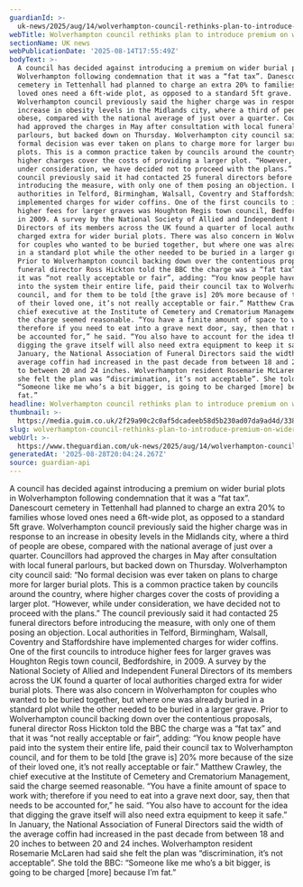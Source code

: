```yaml
---
guardianId: >-
  uk-news/2025/aug/14/wolverhampton-council-rethinks-plan-to-introduce-premium-on-wider-graves
webTitle: Wolverhampton council rethinks plan to introduce premium on wider graves
sectionName: UK news
webPublicationDate: '2025-08-14T17:55:49Z'
bodyText: >-
  A council has decided against introducing a premium on wider burial plots in
  Wolverhampton following condemnation that it was a “fat tax”. Danescourt
  cemetery in Tettenhall had planned to charge an extra 20% to families whose
  loved ones need a 6ft-wide plot, as opposed to a standard 5ft grave.
  Wolverhampton council previously said the higher charge was in response to an
  increase in obesity levels in the Midlands city, where a third of people are
  obese, compared with the national average of just over a quarter. Councillors
  had approved the charges in May after consultation with local funeral
  parlours, but backed down on Thursday. Wolverhampton city council said: “No
  formal decision was ever taken on plans to charge more for larger burial
  plots. This is a common practice taken by councils around the country, where
  higher charges cover the costs of providing a larger plot. “However, while
  under consideration, we have decided not to proceed with the plans.” The
  council previously said it had contacted 25 funeral directors before
  introducing the measure, with only one of them posing an objection. Local
  authorities in Telford, Birmingham, Walsall, Coventry and Staffordshire have
  implemented charges for wider coffins. One of the first councils to introduce
  higher fees for larger graves was Houghton Regis town council, Bedfordshire,
  in 2009. A survey by the National Society of Allied and Independent Funeral
  Directors of its members across the UK found a quarter of local authorities
  charged extra for wider burial plots. There was also concern in Wolverhampton
  for couples who wanted to be buried together, but where one was already buried
  in a standard plot while the other needed to be buried in a larger grave.
  Prior to Wolverhampton council backing down over the contentious proposals,
  funeral director Ross Hickton told the BBC the charge was a “fat tax” and that
  it was “not really acceptable or fair”, adding: “You know people have paid
  into the system their entire life, paid their council tax to Wolverhampton
  council, and for them to be told [the grave is] 20% more because of the size
  of their loved one, it’s not really acceptable or fair.” Matthew Crawley, the
  chief executive at the Institute of Cemetery and Crematorium Management, said
  the charge seemed reasonable. “You have a finite amount of space to work with;
  therefore if you need to eat into a grave next door, say, then that needs to
  be accounted for,” he said. “You also have to account for the idea that
  digging the grave itself will also need extra equipment to keep it safe.” In
  January, the National Association of Funeral Directors said the width of the
  average coffin had increased in the past decade from between 18 and 20 inches
  to between 20 and 24 inches. Wolverhampton resident Rosemarie McLaren had said
  she felt the plan was “discrimination, it’s not acceptable”. She told the BBC:
  “Someone like me who’s a bit bigger, is going to be charged [more] because I’m
  fat.”
headline: Wolverhampton council rethinks plan to introduce premium on wider graves
thumbnail: >-
  https://media.guim.co.uk/2f29a90c2c0af5dcadeeb58d5b230ad07da9ad4d/338_403_1996_1597/500.jpg
slug: wolverhampton-council-rethinks-plan-to-introduce-premium-on-wider-graves
webUrl: >-
  https://www.theguardian.com/uk-news/2025/aug/14/wolverhampton-council-rethinks-plan-to-introduce-premium-on-wider-graves
generatedAt: '2025-08-28T20:04:24.267Z'
source: guardian-api
---
```

A council has decided against introducing a premium on wider burial plots in Wolverhampton following condemnation that it was a “fat tax”. Danescourt cemetery in Tettenhall had planned to charge an extra 20% to families whose loved ones need a 6ft-wide plot, as opposed to a standard 5ft grave. Wolverhampton council previously said the higher charge was in response to an increase in obesity levels in the Midlands city, where a third of people are obese, compared with the national average of just over a quarter. Councillors had approved the charges in May after consultation with local funeral parlours, but backed down on Thursday. Wolverhampton city council said: “No formal decision was ever taken on plans to charge more for larger burial plots. This is a common practice taken by councils around the country, where higher charges cover the costs of providing a larger plot. “However, while under consideration, we have decided not to proceed with the plans.” The council previously said it had contacted 25 funeral directors before introducing the measure, with only one of them posing an objection. Local authorities in Telford, Birmingham, Walsall, Coventry and Staffordshire have implemented charges for wider coffins. One of the first councils to introduce higher fees for larger graves was Houghton Regis town council, Bedfordshire, in 2009. A survey by the National Society of Allied and Independent Funeral Directors of its members across the UK found a quarter of local authorities charged extra for wider burial plots. There was also concern in Wolverhampton for couples who wanted to be buried together, but where one was already buried in a standard plot while the other needed to be buried in a larger grave. Prior to Wolverhampton council backing down over the contentious proposals, funeral director Ross Hickton told the BBC the charge was a “fat tax” and that it was “not really acceptable or fair”, adding: “You know people have paid into the system their entire life, paid their council tax to Wolverhampton council, and for them to be told [the grave is] 20% more because of the size of their loved one, it’s not really acceptable or fair.” Matthew Crawley, the chief executive at the Institute of Cemetery and Crematorium Management, said the charge seemed reasonable. “You have a finite amount of space to work with; therefore if you need to eat into a grave next door, say, then that needs to be accounted for,” he said. “You also have to account for the idea that digging the grave itself will also need extra equipment to keep it safe.” In January, the National Association of Funeral Directors said the width of the average coffin had increased in the past decade from between 18 and 20 inches to between 20 and 24 inches. Wolverhampton resident Rosemarie McLaren had said she felt the plan was “discrimination, it’s not acceptable”. She told the BBC: “Someone like me who’s a bit bigger, is going to be charged [more] because I’m fat.”
